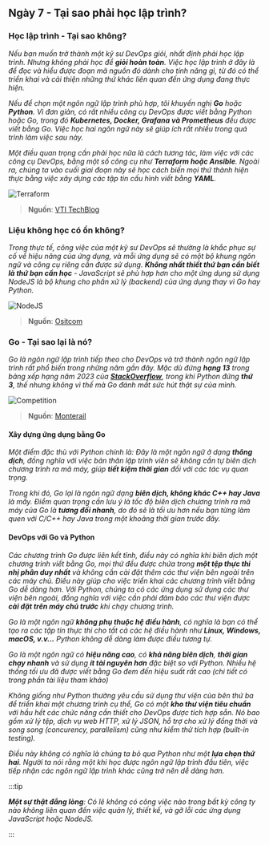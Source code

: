 ## Ngày 7 - Tại sao phải học lập trình?

### Học lập trình - Tại sao không?

_Nếu bạn muốn trở thành một kỹ sư DevOps giỏi, nhất định phải học lập trình. Nhưng không phải học để **giỏi hoàn toàn**. Việc 
học lập trình ở đây là để đọc và hiểu được đoạn mã nguồn đó dành cho tính năng gì, từ đó có thể triển khai và cải 
thiện những thứ khác liên quan đến ứng dụng đang thực hiện._

_Nếu để chọn một ngôn ngữ lập trình phù hợp, tôi khuyến nghị **Go** hoặc **Python**. Vì đơn giản, có rất nhiều công cụ DevOps
được viết bằng Python hoặc Go, trong đó **Kubernetes, Docker, Grafana và Prometheus** đều được viết bằng Go. Việc học hai ngôn
ngữ này sẽ giúp ích rất nhiều trong quá trình làm việc sau này._

_Một điều quan trọng cần phải học nữa là cách tương tác, làm việc với các công cụ DevOps, bằng một số công cụ như **Terraform 
hoặc Ansible**. Ngoài ra, chúng ta vào cuối giai đoạn này sẽ học cách biến mọi thứ thành hiện thực bằng việc xây dựng các tập
tin cấu hình viết bằng **YAML**._

![Terraform](../../../../assets/golang/terraform.png)

> **Nguồn**: [VTI TechBlog](https://vtitech.vn/terraform-for-beginner-gioi-thieu-ve-iac-va-terraform/)

### Liệu không học có ổn không?

_Trong thực tế, công việc của một kỹ sư DevOps sẽ thường là khắc phục sự cố về hiệu năng của ứng dụng, và mỗi ứng dụng sẽ có 
một bộ khung ngôn ngữ và công cụ riêng cần được sử dụng. **Không nhất thiết thứ bạn cần biết là thứ bạn cần học** - JavaScript 
sẽ phù hợp hơn cho một ứng dụng sử dụng NodeJS là bộ khung cho phần xử lý (backend) của ứng dụng thay vì Go hay Python._

![NodeJS](../../../../assets/golang/nodejs.png)

> **Nguồn**: [Ositcom](https://ositcom.com/blog/what-is-new-in-nodejs-21/)

### Go - Tại sao lại là nó?

_Go là ngôn ngữ lập trình tiếp theo cho DevOps và trở thành ngôn ngữ lập trình rất phổ biến trong những năm gần đây. Mặc dù
đứng **hạng 13** trong bảng xếp hạng năm 2023 của **[StackOverflow](https://survey.stackoverflow.co/2023/#technology-most-popular-technologies)**,
trong khi Python đứng **thứ 3**, thế nhưng không vì thế mà Go đánh mất sức hút thật sự của mình._

![Competition](../../../../assets/golang/go_vs_python.png)

> **Nguồn**: [Monterail](https://www.monterail.com/blog/go-vs-python)

#### Xây dựng ứng dụng bằng Go

_Một điểm đặc thù với Python chính là: Đây là một ngôn ngữ ở dạng **thông dịch**, đồng nghĩa với việc bản thân lập trình viên
sẽ không cần tự biên dịch chương trình ra mã máy, giúp **tiết kiệm thời gian** đối với các tác vụ quan trọng._

_Trong khi đó, Go lại là ngôn ngữ dạng **biên dịch, không khác C++ hay Java** là mấy. Điểm quan trọng cần lưu ý là tốc độ biên
dịch chương trình ra mã máy của Go là **tương đối nhanh**, do đó sẽ là tối ưu hơn nếu bạn từng làm quen với C/C++ hay Java 
trong một khoảng thời gian trước đây._

#### DevOps với Go và Python

_Các chương trình Go được liên kết tĩnh, điều này có nghĩa khi biên dịch một chương trình viết bằng Go, mọi thứ đều được 
chứa trong **một tệp thực thi nhị phân duy nhất** và không cần cài đặt thêm các thư viện bên ngoài trên các máy chủ. Điều này 
giúp cho việc triển khai các chương trình viết bằng Go dễ dàng hơn. Với Python, chúng ta có các ứng dụng sử dụng các thư viện 
bên ngoài, đồng nghĩa với việc cần phải đảm bảo các thư viện được **cài đặt trên máy chủ trước** khi chạy chương trình._

_Go là một ngôn ngữ **không phụ thuộc hệ điều hành**, có nghĩa là bạn có thể tạo ra các tập tin thực thi cho tất cả các hệ 
điều hành như **Linux, Windows, macOS, v.v...** Python không dễ dàng làm được điều tương tự._

_Go là một ngôn ngữ có **hiệu năng cao**, có **khả năng biên dịch**, **thời gian chạy nhanh** và sử dụng **ít tài nguyên hơn**
đặc biệt so với Python. Nhiều hệ thống tối ưu đã được viết bằng Go đem đến hiệu suất rất cao (chi tiết có trong phần tài liệu 
tham khảo)_

_Không giống như Python thường yêu cầu sử dụng thư viện của bên thứ ba để triển khai một chương trình cụ thể, Go có một **kho 
thư viện tiêu chuẩn** với hầu hết các chức năng cần thiết cho DevOps được tích hợp sẵn. Nó bao gồm xử lý tệp, dịch vụ web HTTP,
xử lý JSON, hỗ trợ cho xử lý đồng thời và song song (concurency, parallelism) cũng như kiểm thử tích hợp (built-in testing)._

_Điều này không có nghĩa là chúng ta bỏ qua Python như một **lựa chọn thứ hai**. Người ta nói rằng một khi học được ngôn 
ngữ lập trình đầu tiên, việc tiếp nhận các ngôn ngữ lập trình khác cũng trở nên dễ dàng hơn._

:::tip

_**Một sự thật đắng lòng**: Có lẽ không có công việc nào trong bất kỳ công ty nào không liên quan đến việc quản lý, thiết kế, 
và gỡ lỗi các ứng dụng JavaScript hoặc NodeJS._

:::